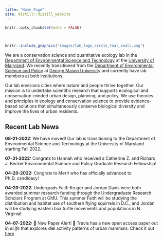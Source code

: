 ```yaml
---
title: "Home Page"
site: distill::distill_website
---
```


```r
knitr::opts_chunk$set(echo = FALSE)
```

<style>
d-title, d-byline {
  display: none
}
</style>

<br>

```r
knitr::include_graphics("images/lab_logo_circle_teal_small.png")
```

We are a conservation science and quantitative ecology lab in the [Department of Environmental Science and Technology](https://enst.umd.edu/) at the [University of Maryland](https://umd.edu/). We recently transitioned from the [Department of Environmental Science and Policy](https://science.gmu.edu/academics/departments-units/environmental-science-policy) at [George Mason University](https://www2.gmu.edu/) and currently have lab members at both institutions. 

Our lab envisions cities where nature and people thrive together. Our mission is to undertake scientific research that supports ecological and conservation-minded urban design, planning, and policy. We use theories and principles in ecology and conservation science to provide evidence-based solutions that simultaneously conserve biological diversity and improve the lives of urban residents.

<h2>Recent Lab News</h2>

**08-21-2022:** We have moved! Our lab is transitioning to the Department of Environmental Science and Technology at the University of Maryland starting Fall 2022. 

**07-31-2022:** Congrats to Hannah who received a Catherine Z. and Richard J. Becker Environmental Science and Policy Graduate Research Fellowship!

**04-20-2022:** Congrats to Merri who has officially advanced to Ph.D. candidacy!

**04-20-2022:** Undergrads Faith Kruger and Jordan Davis were both awarded summer research funding through the Undergraduate Research Scholars Program at GMU. This summer Faith will be studying the distribution and habitat use of southern flying squirrels in D.C., and Jordan will be studying eastern box turtle movements and populations in N. Virginia!

**04-07-2022:** 🚨 New Paper Alert! 🚨 Travis has a new open access paper out in *eLife* that explores diel activity patterns of urban mammals. Check it out [here](https://elifesciences.org/articles/74756)
